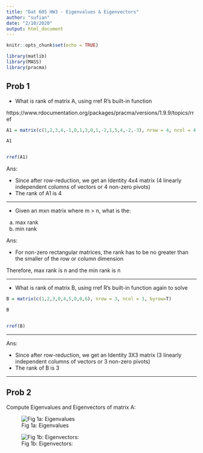 ---
title: "Dat 605 HW3 - Eigenvalues & Eigenvectors"
author: "sufian"
date: "2/10/2020"
output: html_document
---

```{r setup, include=FALSE}
knitr::opts_chunk$set(echo = TRUE)

```

```{r,message=FALSE, warning=FALSE}

library(matlib)
library(MASS)
library(pracma)

```

## Prob 1


- What is rank of matrix A, using rref R's built-in function

https://www.rdocumentation.org/packages/pracma/versions/1.9.9/topics/rref

```{r}

A1 = matrix(c(1,2,3,4,-1,0,1,3,0,1,-2,1,5,4,-2,-3), nrow = 4, ncol = 4, byrow=T)

A1


rref(A1) 
```

Ans:

- Since after row-reduction, we get an Identity 4x4 matrix (4 linearly independent columns of vectors or 4 non-zero pivots)
- The rank of A1 is 4

------------------------------------------------------------------------------------------------------------------

\clearpage

- Given an mxn matrix where m > n, what is the:

(a) max rank
(b) min rank

Ans:

- For non-zero rectangular matrices, the rank has to be no greater than the smaller of the row or column dimension

Therefore, max rank is n and the min rank is n

------------------------------------------------------------------------------------------------------------------

\clearpage

- What is rank of matrix B, using rref R's built-in function again to solve


```{r}
B = matrix(c(1,2,3,0,4,5,0,0,6), nrow = 3, ncol = 3, byrow=T)

B


rref(B) 
```

------------------------------------------------------------------------------------------------------------------

\clearpage

Ans:

- Since after row-reduction, we get an Identity 3X3 matrix (3 linearly independent columns of vectors or 3 non-zero       pivots)
- The rank of B is 3

------------------------------------------------------------------------------------------------------------------

\clearpage

## Prob 2

Compute Eigenvalues and Eigenvectors of matrix A:


![Fig 1a: Eigenvalues](https://github.com/ssufian/DAT-605/blob/master/HW3_Prob%20Set2%20eigenvalues.JPG?raw=true)


![Fig 1b: Eigenvectors:](https://github.com/ssufian/DAT-605/blob/master/HW3_Prob%20Set2%20eigenvectors.JPG?raw=true)


